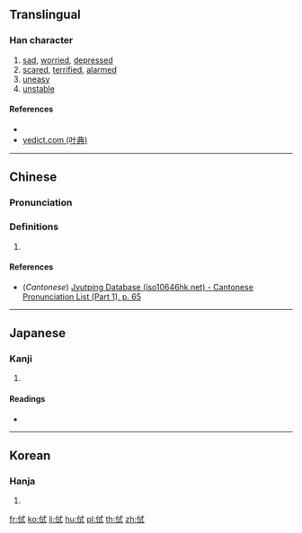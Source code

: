 ==Translingual==

===Han character===
{{Han char|rn=9|rad=人|as=06|sn=8|four=|canj=OIPM|ids=⿰亻式}}

# [[sad]], [[worried]], [[depressed]]
# [[scared]], [[terrified]], [[alarmed]]
# [[uneasy]]
# [[unstable]]

====References====
* {{Han ref|kx=0102.140|dkj=00603|dj=0216.120|hdz=10143.130|uh=4F99|ud=20377}}
* [http://yedict.com/htm/4F/4F99.htm yedict.com (叶典)]

----

==Chinese==
{{zh-forms}}

===Pronunciation===
{{zh-pron
|m=chī
|c=cik1
|mc=y
|oc=y
|ma=
|cat=a
}}

===Definitions===
# {{rfdef|lang=zh}}

====References====
* (''Cantonese'') [http://www.iso10646hk.net/jp/document/download.jsp Jyutping Database (iso10646hk.net) - Cantonese Pronunciation List (Part 1), p. 65]

----

==Japanese==

===Kanji===
{{ja-kanji|grade=|rs=人06}}

# {{defn|lang=ja|sort=人06}}

====Readings====
* {{ja-readings|on=[[ちょく]] (choku), [[ちき]] (chiki)|kun=[[おそれる]] (osoreru)}}

----

==Korean==

===Hanja===
{{ko-hanja|hangeul=칙|rv=chik|mr=ch'ik}}

# {{defn|lang=ko|sort=人06}}

[[fr:侙]]
[[ko:侙]]
[[li:侙]]
[[hu:侙]]
[[pl:侙]]
[[th:侙]]
[[zh:侙]]